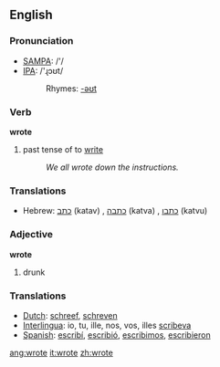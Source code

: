 ==English==

{{rank|faith|gentleman|persons|609|wrote|chief|company|sweet}}

=== Pronunciation ===
*[[w:SAMPA|SAMPA]]: /'/
*[[w:IPA|IPA]]: /'ɻɔʊt/
*:Rhymes: [[Rhymes:English:-əʊt|-əʊt]]

=== Verb ===
'''wrote'''
# past tense of to [[write]]
#:''We all wrote down the instructions.'' 

===Translations===
*Hebrew: [[כתב]] (katav) {{m}} {{s}}, [[כתבה]] (katva) {{f}} {{s}}, [[כתבו]] (katvu) {{p}}

=== Adjective ===
'''wrote'''
# drunk

=== Translations ===
*[[Dutch]]: [[schreef]], [[schreven]]
*[[Interlingua]]: io, tu, ille, nos, vos, illes [[scribeva]]
*[[Spanish]]: [[escribí]], [[escribió]], [[escribimos]], [[escribieron]]

[[ang:wrote]]
[[it:wrote]]
[[zh:wrote]]